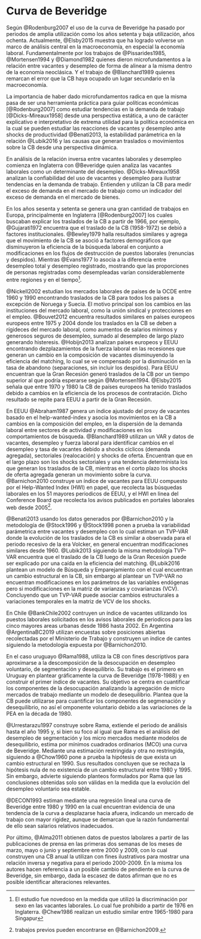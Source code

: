 # Curva de Beveridge {#fundamentos}
<!-- Revisión Literatura -->

<!-- Este parráfo no me termina de convencer, se puede estudiar esto aún sin tener microfundamentos y puede ser parte de la política económica. De hecho lo fue, tengo que cambiarlo -->
Según @Rodenburg2007 el uso de la curva de Beveridge ha pasado por periodos de amplia utilización como los años setenta y baja utilización, años ochenta. Actualmente, @Elsby2015 muestra que ha logrado volverse un marco de análisis central en la macroeconomía, en especial la economía laboral. 
Fundamentalmente por los trabajos de @Pissarides1985, @Mortensen1994 y @Diamond1982 quienes dieron microfundamentos a la relación entre vacantes y desempleo de forma de alinear a la misma dentro de la economía neoclásica. Y el trabajo de @Blanchard1989 quienes remarcan el error que la CB haya ocupado un lugar secundario en la macroeconomía.

La importancia de haber dado microfundamentos radica en que la misma pasa de ser una herramienta práctica para guiar políticas económicas [@Rodenburg2007] como estudiar tendencias en la demanda de trabajo [@Dicks-Mireaux1958] desde una perspectiva estática, a uno de carácter explicativo e interpretativo de extrema utilidad para la política económica en la cual se pueden estudiar las reacciones de vacantes y desempleo ante shocks de productividad @Benati2013, la estabilidad parámetrica en la relación @Lubik2016 y las causas que generan traslados o movimientos sobre la CB desde una perspectiva dinámica.
<!-- Lo de dinámico y estático es por stocks y flujos reescribirlo -->

<!-- Análisis de la OECD: Inglaterra y que otro? -->
En análisis de la relación inversa entre vacantes laborales y desempleo comienza en Inglaterra con @Beveridge quien analiza las vacantes laborales como un determinante del desempleo. @Dicks-Mireaux1958 analizan la confiabilidad del uso de vacantes y desempleo para ilustrar tendencias en la demanda de trabajo. Entienden y utilizan la CB para medir el exceso de demanda en el mercado de trabajo como un indicador del exceso de demanda en el mercado de bienes. 

En los años sesenta y setenta se genera una gran cantidad de trabajos en Europa, principalmente en Inglaterra [@Rodenburg2007] los cuales buscaban explicar los traslados de la CB a partir de 1966, por ejemplo, @Gujarati1972 encuentra que el traslado de la CB (1958-1972) se debió a factores institucionales. @Bewley1979 halla resultados similares y agrega que el movimiento de la CB se asoció a factores demográficos que disminuyeron la eficiencia de la búsqueda laboral en conjunto a modificaciones en los flujos de destrucción de puestos laborales (renuncias y despidos). Mientras @Evans1977 lo asocia a la diferencia entre desempleo total y desempleo registrado, mostrando que las proporciones de personas registradas como desempleadas varían considerablemente entre regiones y en el tiempo^[El estudio fue novedoso en la medida que utilizó la discriminación por sexo en las vacantes laborales. Lo cual fue prohibido a partir de 1976 en Inglaterra. @Chew1986 realizan un estudio similar entre 1965-1980 para Singapur].

@Nickell2002 estudian los mercados laborales de países de la OCDE entre 1960 y 1990 encontrando traslados de la CB para todos los países a excepción de Noruega y Suecia. El motivo principal son los cambios en las instituciones del mercado laboral, como la unión sindical y protecciones en el empleo.
@Bouvet2012 encuentra resultados similares en países europeos europeos\footnote{Alemania, Bélgica, Holanda, España y Reino Unido} entre 1975 y 2004 donde los traslados en la CB se deben a rígideces del mercado laboral, como aumentos de salarios mínimos y generosos seguros de desempleo, sumado al desempleo de largo plazo generando histeresis.
@Hobijn2013 analizan países europeos y EEUU encontrando dezplazamientos de la fuerza laboral en las recesiones que generan un cambio en la composición de vacantes disminuyendo la eficiencia del matching, lo cual se ve compensado por la disminución en la tasa de abandono (separaciones, sin incluir los despidos). Para EEUU encuentran que la Gran Recesión generó traslados de la CB por un tiempo superior al que podría esperarse según @Mortensen1994. @Elsby2015 señala que entre 1970 y 1980 la CB de países europeos ha tenido traslados debido a cambios en la eficiencia de los procesos de contratación. Dicho resultado se repite para EEUU a partir de la Gran Recesión.

<!-- EEUU -->
En EEUU @Abraham1987 genera un índice ajustado del proxy de vacantes basado en el help-wanted-index y asocia los movimientos en la CB a cambios en la composición del empleo, en la dispersión de la demanda laboral entre sectores de actividad y modificaciones en los comportamientos de búsqueda.
@Blanchard1989 utilizan un VAR y datos de vacantes, desempleo y fuerza laboral para identificar cambios en el desempleo y tasa de vacantes debido a shocks ciclicos (demanda agregada), sectoriales (realocación) y shocks de oferta. Encuentran que en el largo plazo son los shocks sectoriales y una tendencia determínista los que generan los traslados de la CB, mientras en el corto plazo los shocks de oferta agregada generan un movimiento sobre la curva.<!-- como insumo desarrolan una función de matching Cobb-Douglas con retornos constantes para EEUU estimada mediante MCO. -->
@Barnichon2010 construye un índice de vacantes para EEUU compuesto por el Help-Wanted Index (HWI) en papel, que recolecta las búsquedas laborales en los 51 mayores periodicos de EEUU, y el HWI en linea del Conference Board que recolecta los avisos publicados en portales laborales web desde 2005^[trabajos previos pueden encontrarse en @Barnichon2009.]. 

@Benati2013 usando los datos generados por @Barnichon2010 y la metodología de @Stock1996 y @Stock1998 ponen a prueba la variabilidad parámetrica entre vacantes y desempleo con lo cual estiman un TVP-VAR donde la evolución de los traslados de la CB es similar a observada para el periodo recesivo de la era Volcker, en general encuentran modificaciones similares desde 1960. @Lubik2013 siguiendo la misma metodología TVP-VAR encuentra que el traslado de la CB luego de la Gran Recesión puede ser explicado por una caída en la eficiencia del matching. @Lubik2016 plantean un modelo de Búsqueda y Emparejamiento con el cual encuentran un cambio estructural en la CB, sin embargo al plantear un TVP-VAR no encuentran modificaciones en los parámetros de las variables endógenas pero si modificaciones en la matriz de varianzas y covarianzas (VCV). Concluyendo que un TVP-VAR puede asociar cambios estructurales a variaciones temporales en la matriz de VCV de los shocks.
 <!-- @Diamond2015,  -->
<!-- Resto del mundo -->

<!-- Análisis AL -->
En Chile @BankChile2002 contruyen un índice de vacantes utilizando los puestos laborales solicitados en los avisos laborales de periodicos para las cinco mayores areas urbanas desde 1986 hasta 2002.
En Argentina @ArgentinaBC2019 utilizan encuestas sobre posiciones abiertas recolectadas por el Ministerio de Trabajo y construyen un índice de cantes siguiendo la metodología expuesta por @Barnichon2010.
<!-- Análsisi de Uruguay -->

En el caso uruguayo @Rama1988, utiliza la CB con fines descriptivos para aproximarse a la descomposición de la desocupación en desempleo voluntario, de segmentación y desequilibrio. Su trabajo es el primero en Uruguay en plantear gráficamente la curva de Beveridge (1978-1988) y en construir el primer índice de vacantes. Su objetivo se centra en cuantificar los componentes de la desocupación analizando la agregación de micro mercados de trabajo mediante un modelo de desequilibrio. Plantea que la CB puede utilizarse para cuantificar los componentes de segmenación y desequilibrio, no así el omponente voluntario debido a las variaciones de la PEA en la década de 1980.
<!-- Pero al dividirlo por la pea, eso no esta tomado en cuenta??? -->

@Urrestarazu1997 construye sobre Rama, extiende el periodo de análisis hasta el año 1995 y, si bien su foco al igual que Rama es el análisis del desempleo de segmentación y los micro mercados mediante modelos de desequilibrio, estima por mínimos cuadrados ordinarios (MCO) una curva de Beveridge. Mediante una estimación restringida y otra no restringida, siguiendo a @Chow1960 pone a prueba la hipótesis de que exista un cambio estructural en 1990. Sus resultados concluyen que se rechaza la hipótesis nula de no existencia de un cambio estructural entre 1980 y 1995. Sin embargo, advierte siguiendo planteos formulados por Rama que las conclusiones obtenidas solo son válidas en la medida que la evolución del desempleo voluntario sea estable.
<!-- , característica común en países desarrollados, pero no así en Uruguay.  -->

@DECON1993 estiman mediante una regresión lineal una curva de Beveridge entre 1980 y 1990 en la cual encuentran evidencia de una tendencia de la curva a desplazarse hacia afuera, indicando un mercado de trabajo con mayor rigidez, aunque se demarcan que la razón fundamental de ello sean salarios relativos inadecuados.

Por último, @Alma2011 obtienen datos de puestos labolares a partir de las publicaciones de prensa en las primeras dos semanas de los meses de marzo, mayo o junio y septiembre entre 2000 y 2009, con lo cual construyen una CB anual la utilizan con fines ilustrativos para mostrar una relación inversa y negativa para el periodo 2000-2009. En la misma los autores hacen referencia a un posible cambio de pendiente en la curva de Beveridge, sin embargo, dada la escasez de datos afirman que no es posible identificar alteraciones relevantes. 
<!-- Agregar trabajo del BID sobre vacantes -->
<!-- Agregar trabajos de Chile sobre vacantes, ver los citados en Alma Espino del iecon -->
